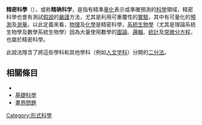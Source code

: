 {{unreferenced|time=2015-03-11T23:47:55+00:00}}
'''精密科學'''（{{lang-en|Exact science}}），或称'''精确科学'''，是指有精準[[量化研究|量化]]表示或準確預測的[[科學|科學]]領域，精密科學也會有測試[[假說|假說]]的[[嚴謹_(數學)|嚴謹]]方法，尤其是利用可重覆性的[[實驗|實驗]]，其中有可量化的[[預測|預測]]及[[測量|測量]]。以此定義來看，[[物理|物理]]及[[化學|化學]]是精密科學，[[系統生物學|系統生物學]]（尤其是理論系統生物學及數學系統生物學）因為大量使用數學的[[圖論|圖論]]、[[邏輯|邏輯]]、[[統計|統計]]及[[常微分方程|常微分方程]]，也屬於精密科學。

此說法隱含了將這些學科和其他學科（例如[[人文学科|人文学科]]）分開的[[二分法|二分法]]。

==相關條目==
*{{link-en|硬科學|Hard science}}
*[[基礎科學|基礎科學]]
*[[畫界問題|畫界問題]]

{{Authority control}}
[[Category:形式科學|Category:形式科學]]

{{sci-stub}}